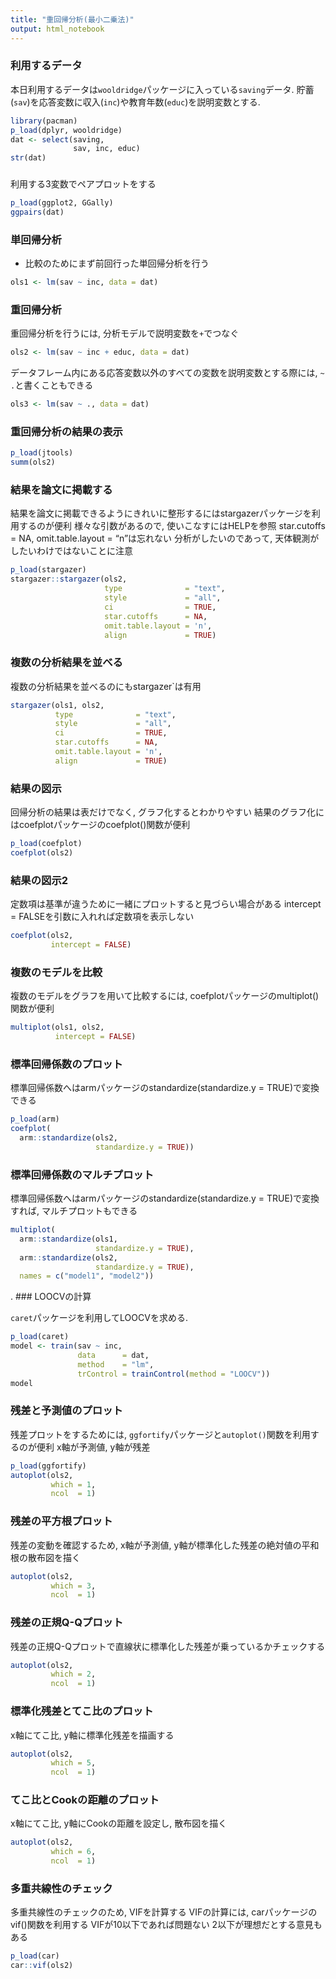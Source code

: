 ---
title: "重回帰分析(最小二乗法)"
output: html_notebook
---

### 利用するデータ

本日利用するデータは`wooldridge`パッケージに入っている`saving`データ.
貯蓄(`sav`)を応答変数に収入(`inc`)や教育年数(`educ`)を説明変数とする.

```{r}
library(pacman)
p_load(dplyr, wooldridge)
dat <- select(saving,
              sav, inc, educ)
str(dat)
```

###

利用する3変数でペアプロットをする

```{r}
p_load(ggplot2, GGally)
ggpairs(dat)
```

### 単回帰分析

- 比較のためにまず前回行った単回帰分析を行う
    
```{r}
ols1 <- lm(sav ~ inc, data = dat)
```

### 重回帰分析

重回帰分析を行うには, 分析モデルで説明変数を`+`でつなぐ

```{r}
ols2 <- lm(sav ~ inc + educ, data = dat)
```

データフレーム内にある応答変数以外のすべての変数を説明変数とする際には, ` ~ .`と書くこともできる

```{r}
ols3 <- lm(sav ~ ., data = dat)
```

### 重回帰分析の結果の表示

```{r}
p_load(jtools)
summ(ols2)
```

### 結果を論文に掲載する

結果を論文に掲載できるようにきれいに整形するにはstargazerパッケージを利用するのが便利
様々な引数があるので, 使いこなすにはHELPを参照
star.cutoffs = NA, omit.table.layout = "n"は忘れない
    分析がしたいのであって, 天体観測がしたいわけではないことに注意

```{r}
p_load(stargazer)
stargazer::stargazer(ols2,
                     type              = "text",
                     style             = "all", 
                     ci                = TRUE,
                     star.cutoffs      = NA, 
                     omit.table.layout = 'n',
                     align             = TRUE)
```

### 複数の分析結果を並べる

複数の分析結果を並べるのにもstargazer`は有用

```{r}
stargazer(ols1, ols2,
          type              = "text",
          style             = "all", 
          ci                = TRUE,
          star.cutoffs      = NA, 
          omit.table.layout = 'n',
          align             = TRUE)
```

### 結果の図示

回帰分析の結果は表だけでなく, グラフ化するとわかりやすい
結果のグラフ化にはcoefplotパッケージのcoefplot()関数が便利

```{r}
p_load(coefplot)
coefplot(ols2)
```

### 結果の図示2

定数項は基準が違うために一緒にプロットすると見づらい場合がある
intercept = FALSEを引数に入れれば定数項を表示しない

```{r}
coefplot(ols2,
         intercept = FALSE)
```

### 複数のモデルを比較

複数のモデルをグラフを用いて比較するには, coefplotパッケージのmultiplot()関数が便利

```{r}
multiplot(ols1, ols2,
          intercept = FALSE)
```

### 標準回帰係数のプロット

標準回帰係数へはarmパッケージのstandardize(standardize.y = TRUE)で変換できる

```{r}
p_load(arm)
coefplot(
  arm::standardize(ols2,
                   standardize.y = TRUE))
```

### 標準回帰係数のマルチプロット

標準回帰係数へはarmパッケージのstandardize(standardize.y = TRUE)で変換すれば, マルチプロットもできる

```{r}
multiplot(
  arm::standardize(ols1,
                   standardize.y = TRUE),
  arm::standardize(ols2,
                   standardize.y = TRUE),
  names = c("model1", "model2"))
```
.
### LOOCVの計算

`caret`パッケージを利用してLOOCVを求める.

```{r}
p_load(caret)
model <- train(sav ~ inc, 
               data      = dat,
               method    = "lm", 
               trControl = trainControl(method = "LOOCV"))
model
```

### 残差と予測値のプロット

残差プロットをするためには, `ggfortify`パッケージと`autoplot()`関数を利用するのが便利
x軸が予測値, y軸が残差

```{r}
p_load(ggfortify)
autoplot(ols2, 
         which = 1, 
         ncol  = 1)
```

### 残差の平方根プロット

残差の変動を確認するため, x軸が予測値, y軸が標準化した残差の絶対値の平和根の散布図を描く

```{r}
autoplot(ols2, 
         which = 3, 
         ncol  = 1)
```

### 残差の正規Q-Qプロット

残差の正規Q-Qプロットで直線状に標準化した残差が乗っているかチェックする

```{r}
autoplot(ols2, 
         which = 2,
         ncol  = 1)
```

### 標準化残差とてこ比のプロット

x軸にてこ比, y軸に標準化残差を描画する

```{r}
autoplot(ols2,
         which = 5,
         ncol  = 1)
```

### てこ比とCookの距離のプロット

x軸にてこ比, y軸にCookの距離を設定し, 散布図を描く

```{r}
autoplot(ols2, 
         which = 6, 
         ncol  = 1)
```

### 多重共線性のチェック

多重共線性のチェックのため, VIFを計算する
VIFの計算には, carパッケージのvif()関数を利用する
VIFが10以下であれば問題ない
    2以下が理想だとする意見もある

```{r}
p_load(car)
car::vif(ols2)
```
